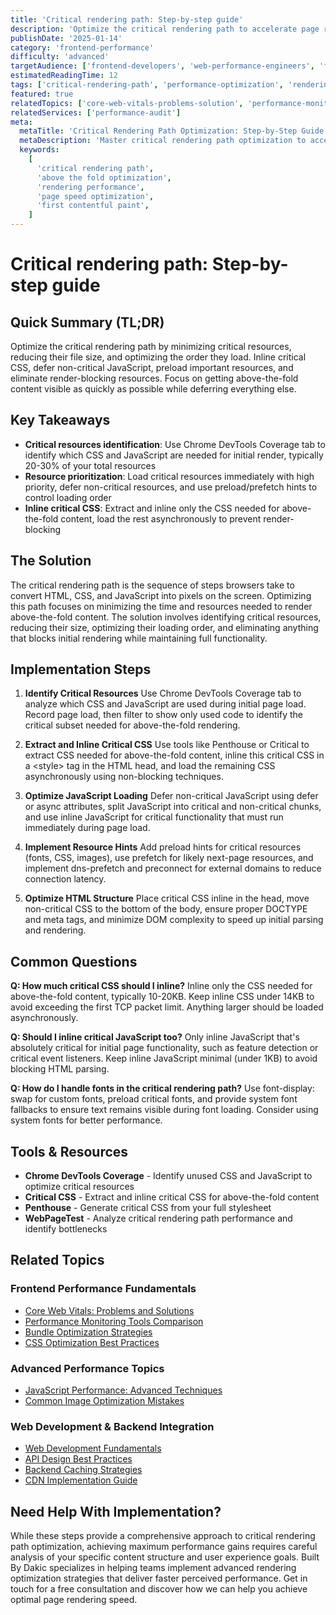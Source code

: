 ```yaml
---
title: 'Critical rendering path: Step-by-step guide'
description: 'Optimize the critical rendering path to accelerate page rendering, improve perceived performance, and deliver faster user experiences with systematic optimization techniques.'
publishDate: '2025-01-14'
category: 'frontend-performance'
difficulty: 'advanced'
targetAudience: ['frontend-developers', 'web-performance-engineers', 'fullstack-developers']
estimatedReadingTime: 12
tags: ['critical-rendering-path', 'performance-optimization', 'rendering', 'above-the-fold', 'user-experience']
featured: true
relatedTopics: ['core-web-vitals-problems-solution', 'performance-monitoring-tools-comparison', 'bundle-optimization-strategies', 'css-optimization-best-practices', 'javascript-performance-advanced', 'web-development-fundamentals', 'api-design-best-practices', 'backend-caching-strategies', 'cdn-implementation-guide', 'image-optimization-mistakes']
relatedServices: ['performance-audit']
meta:
  metaTitle: 'Critical Rendering Path Optimization: Step-by-Step Guide 2024'
  metaDescription: 'Master critical rendering path optimization to accelerate page rendering and improve perceived performance. Complete guide with practical techniques and examples.'
  keywords:
    [
      'critical rendering path',
      'above the fold optimization',
      'rendering performance',
      'page speed optimization',
      'first contentful paint',
    ]
---
```


# Critical rendering path: Step-by-step guide

## Quick Summary (TL;DR)

Optimize the critical rendering path by minimizing critical resources, reducing their file size, and optimizing the order they load. Inline critical CSS, defer non-critical JavaScript, preload important resources, and eliminate render-blocking resources. Focus on getting above-the-fold content visible as quickly as possible while deferring everything else.

## Key Takeaways

- **Critical resources identification**: Use Chrome DevTools Coverage tab to identify which CSS and JavaScript are needed for initial render, typically 20-30% of your total resources
- **Resource prioritization**: Load critical resources immediately with high priority, defer non-critical resources, and use preload/prefetch hints to control loading order
- **Inline critical CSS**: Extract and inline only the CSS needed for above-the-fold content, load the rest asynchronously to prevent render-blocking

## The Solution

The critical rendering path is the sequence of steps browsers take to convert HTML, CSS, and JavaScript into pixels on the screen. Optimizing this path focuses on minimizing the time and resources needed to render above-the-fold content. The solution involves identifying critical resources, reducing their size, optimizing their loading order, and eliminating anything that blocks initial rendering while maintaining full functionality.

## Implementation Steps

1. **Identify Critical Resources**
   Use Chrome DevTools Coverage tab to analyze which CSS and JavaScript are used during initial page load. Record page load, then filter to show only used code to identify the critical subset needed for above-the-fold rendering.

2. **Extract and Inline Critical CSS**
   Use tools like Penthouse or Critical to extract CSS needed for above-the-fold content, inline this critical CSS in a &lt;style&gt; tag in the HTML head, and load the remaining CSS asynchronously using non-blocking techniques.

3. **Optimize JavaScript Loading**
   Defer non-critical JavaScript using defer or async attributes, split JavaScript into critical and non-critical chunks, and use inline JavaScript for critical functionality that must run immediately during page load.

4. **Implement Resource Hints**
   Add preload hints for critical resources (fonts, CSS, images), use prefetch for likely next-page resources, and implement dns-prefetch and preconnect for external domains to reduce connection latency.

5. **Optimize HTML Structure**
   Place critical CSS inline in the head, move non-critical CSS to the bottom of the body, ensure proper DOCTYPE and meta tags, and minimize DOM complexity to speed up initial parsing and rendering.

## Common Questions

**Q: How much critical CSS should I inline?**
Inline only the CSS needed for above-the-fold content, typically 10-20KB. Keep inline CSS under 14KB to avoid exceeding the first TCP packet limit. Anything larger should be loaded asynchronously.

**Q: Should I inline critical JavaScript too?**
Only inline JavaScript that's absolutely critical for initial page functionality, such as feature detection or critical event listeners. Keep inline JavaScript minimal (under 1KB) to avoid blocking HTML parsing.

**Q: How do I handle fonts in the critical rendering path?**
Use font-display: swap for custom fonts, preload critical fonts, and provide system font fallbacks to ensure text remains visible during font loading. Consider using system fonts for better performance.

## Tools & Resources

- **Chrome DevTools Coverage** - Identify unused CSS and JavaScript to optimize critical resources
- **Critical CSS** - Extract and inline critical CSS for above-the-fold content
- **Penthouse** - Generate critical CSS from your full stylesheet
- **WebPageTest** - Analyze critical rendering path performance and identify bottlenecks

## Related Topics

### Frontend Performance Fundamentals
- [Core Web Vitals: Problems and Solutions](/category/frontend-performance/core-web-vitals-problems-solution)
- [Performance Monitoring Tools Comparison](/category/frontend-performance/performance-monitoring-tools-comparison)
- [Bundle Optimization Strategies](/category/frontend-performance/bundle-optimization-strategies)
- [CSS Optimization Best Practices](/category/frontend-performance/css-optimization-best-practices)

### Advanced Performance Topics
- [JavaScript Performance: Advanced Techniques](/category/frontend-performance/javascript-performance-advanced)
- [Common Image Optimization Mistakes](/category/frontend-performance/image-optimization-mistakes)

### Web Development & Backend Integration
- [Web Development Fundamentals](/category/web-development/web-development-fundamentals)
- [API Design Best Practices](/topics/api-design-best-practices)
- [Backend Caching Strategies](/category/backend-development/backend-caching-strategies)
- [CDN Implementation Guide](/category/devops-cloud/cdn-implementation-guide)

## Need Help With Implementation?

While these steps provide a comprehensive approach to critical rendering path optimization, achieving maximum performance gains requires careful analysis of your specific content structure and user experience goals. Built By Dakic specializes in helping teams implement advanced rendering optimization strategies that deliver faster perceived performance. Get in touch for a free consultation and discover how we can help you achieve optimal page rendering speed.

